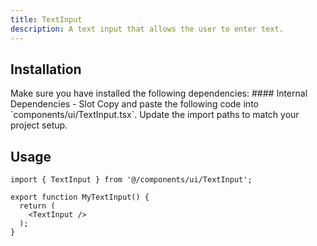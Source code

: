 ```yaml
---
title: TextInput
description: A text input that allows the user to enter text.
---
```



## Installation

<Steps>

<Step>
Make sure you have installed the following dependencies:
#### Internal Dependencies
  - <Link href={'/docs/utils/slot'}>Slot</Link>
</Step>

<Step>
Copy and paste the following code into `components/ui/TextInput.tsx`.
<DynamicCodeBlock lang="tsx" code={readComponentFile('TextInput')} />
</Step>

<Step>
Update the import paths to match your project setup.
</Step>

</Steps>

## Usage

```tsx title="MyTextInput.tsx"
import { TextInput } from '@/components/ui/TextInput';

export function MyTextInput() {
  return (
    <TextInput />
  );
}
```